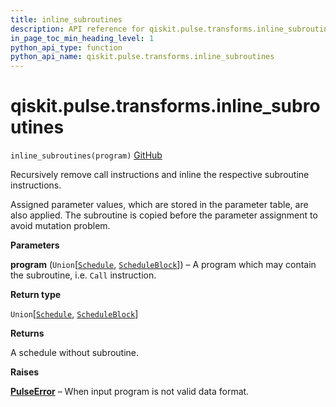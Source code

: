 ```yaml
---
title: inline_subroutines
description: API reference for qiskit.pulse.transforms.inline_subroutines
in_page_toc_min_heading_level: 1
python_api_type: function
python_api_name: qiskit.pulse.transforms.inline_subroutines
---
```


# qiskit.pulse.transforms.inline\_subroutines

<span id="qiskit.pulse.transforms.inline_subroutines" />

`inline_subroutines(program)` [GitHub](https://github.com/qiskit/qiskit/tree/stable/0.21/qiskit/pulse/transforms/canonicalization.py "view source code")

Recursively remove call instructions and inline the respective subroutine instructions.

Assigned parameter values, which are stored in the parameter table, are also applied. The subroutine is copied before the parameter assignment to avoid mutation problem.

**Parameters**

**program** (`Union`\[[`Schedule`](qiskit.pulse.Schedule "qiskit.pulse.schedule.Schedule"), [`ScheduleBlock`](qiskit.pulse.ScheduleBlock "qiskit.pulse.schedule.ScheduleBlock")]) – A program which may contain the subroutine, i.e. `Call` instruction.

**Return type**

`Union`\[[`Schedule`](qiskit.pulse.Schedule "qiskit.pulse.schedule.Schedule"), [`ScheduleBlock`](qiskit.pulse.ScheduleBlock "qiskit.pulse.schedule.ScheduleBlock")]

**Returns**

A schedule without subroutine.

**Raises**

[**PulseError**](pulse#qiskit.pulse.PulseError "qiskit.pulse.PulseError") – When input program is not valid data format.

